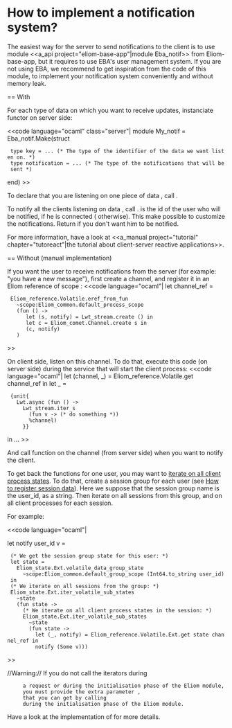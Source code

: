=How to implement a notification system?=

The easiest way for the server to send notifications to the client
is to use module
<<a_api project="eliom-base-app"|module Eba_notif>>
from Eliom-base-app, but it requires to use EBA's user management
system. If you are not using EBA, we recommend to get inspiration
from the code of this module, to implement your notification
system conveniently and without memory leak.

== With {{{Eba_notif}}}

For each type of data on which you want to receive updates,
instanciate functor {{{Eba_notif.Make}}} on server side:

<<code language="ocaml" class="server"|
module My_notif = Eba_notif.Make(struct
  type key = ... (* The type of the identifier of the data we want listen on. *)
  type notification = ... (* The type of the notifications that will be sent *)
end)
>>

To declare that you are listening on one piece of data {{{i}}},
call {{{My_notif.listen i}}}.

To notify all the clients listening on data {{{i}}},
call {{{My_notif.notify i (fun userid_o -> Lwt.return (Some notif))}}}.
{{{userid_o}}} is the id of the user who will be notified,
if he is connected ({{{None}}} otherwise).
This make possible to customize the notifications.
Return {{{None}}} if you don't want him to be notified.

For more information, have a look at
<<a_manual project="tutorial" chapter="tutoreact"|the tutorial
about client-server reactive applications>>.



== Without {{{Eba_notif}}} (manual implementation)

If you want the user to receive notifications from the server
(for example: "you have a new message"), first create a channel, and
register it in an Eliom reference of scope {{{`Client_process}}}:
<<code language="ocaml"|
let channel_ref =
  Eliom_reference.Volatile.eref_from_fun
    ~scope:Eliom_common.default_process_scope
    (fun () ->
       let (s, notify) = Lwt_stream.create () in
       let c = Eliom_comet.Channel.create s in
       (c, notify)
    )
>>

On client side, listen on this channel. To do that, execute this code
(on server side) during the service that will start the client process:
<<code language="ocaml"|
let (channel, _) = Eliom_reference.Volatile.get channel_ref in
let _ =
  {unit{
    Lwt.async (fun () ->
      Lwt_stream.iter_s
        (fun v -> (* do something *))
        %channel)
      }}
in
...
>>

And call function {{{notify}}} on the channel (from server side)
when you want to notify the client.

To get back the {{{notify}}} functions for one user, you may want to
[[wiki("tuto"):manual/how-to-iterate-on-all-sessions-for-one-user-or-all-tabs|iterate on all client process states]].
To do that, create a session group for each user
(see [[wiki("tuto"):manual/how-to-register-session-data|How to register session data]]).
Here we suppose that the session group name is the user_id, as a string.
Then iterate on all sessions from this group, and on all client processes
for each session.

For example:

<<code language="ocaml"|

let notify user_id v =
  (* We get the session group state for this user: *)
  let state =
    Eliom_state.Ext.volatile_data_group_state
      ~scope:Eliom_common.default_group_scope (Int64.to_string user_id)
  in
  (* We iterate on all sessions from the group: *)
  Eliom_state.Ext.iter_volatile_sub_states
    ~state
    (fun state ->
      (* We iterate on all client process states in the session: *)
      Eliom_state.Ext.iter_volatile_sub_states
        ~state
        (fun state ->
          let (_, notify) = Eliom_reference.Volatile.Ext.get state channel_ref in
          notify (Some v)))

>>

//Warning://      If you do not call the iterators during
      a request or during the initialisation phase of the Eliom module,
      you must provide the extra parameter {{{?sitedata}}},
      that you can get by calling {{{Eliom_request_info.get_sitedata}}}
      during the initialisation phase of the Eliom module.

Have a look at the implementation of {{{Eba_notif}}} for more details.
